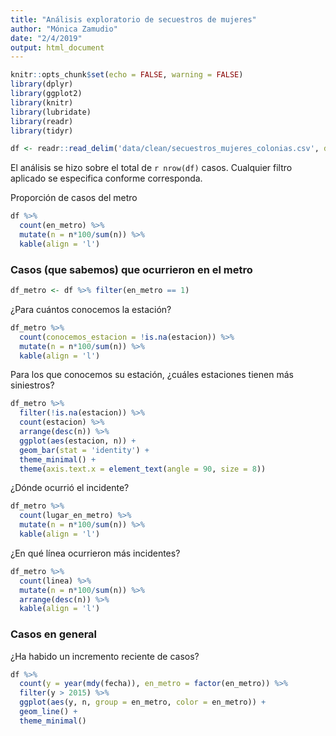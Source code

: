 ---
title: "Análisis exploratorio de secuestros de mujeres"
author: "Mónica Zamudio"
date: "2/4/2019"
output: html_document
---

```{r setup, include=FALSE, echo=FALSE}
knitr::opts_chunk$set(echo = FALSE, warning = FALSE)
library(dplyr)
library(ggplot2)
library(knitr)
library(lubridate)
library(readr)
library(tidyr)

df <- readr::read_delim('data/clean/secuestros_mujeres_colonias.csv', delim = ';')
```

El análisis se hizo sobre el total de `r nrow(df)` casos. Cualquier filtro aplicado se especifica conforme corresponda.

Proporción de casos del metro
```{r}
df %>%
  count(en_metro) %>%
  mutate(n = n*100/sum(n)) %>%
  kable(align = 'l')
```

### Casos (que sabemos) que ocurrieron en el metro
```{r}
df_metro <- df %>% filter(en_metro == 1)
```

¿Para cuántos conocemos la estación?
```{r}
df_metro %>%
  count(conocemos_estacion = !is.na(estacion)) %>%
  mutate(n = n*100/sum(n)) %>%
  kable(align = 'l')
```

Para los que conocemos su estación, ¿cuáles estaciones tienen más siniestros?
```{r}
df_metro %>%
  filter(!is.na(estacion)) %>%
  count(estacion) %>%
  arrange(desc(n)) %>%
  ggplot(aes(estacion, n)) +
  geom_bar(stat = 'identity') +
  theme_minimal() +
  theme(axis.text.x = element_text(angle = 90, size = 8))
```

¿Dónde ocurrió el incidente?
```{r}
df_metro %>%
  count(lugar_en_metro) %>%
  mutate(n = n*100/sum(n)) %>%
  kable(align = 'l')
```

¿En qué línea ocurrieron más incidentes?
```{r}
df_metro %>%
  count(linea) %>%
  mutate(n = n*100/sum(n)) %>%
  arrange(desc(n)) %>%
  kable(align = 'l')
```

### Casos en general
¿Ha habido un incremento reciente de casos?
```{r}
df %>%
  count(y = year(mdy(fecha)), en_metro = factor(en_metro)) %>%
  filter(y > 2015) %>%
  ggplot(aes(y, n, group = en_metro, color = en_metro)) +
  geom_line() +
  theme_minimal()
```


